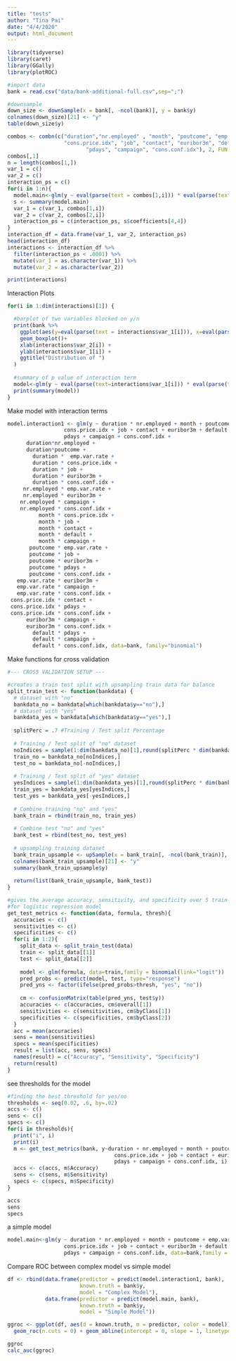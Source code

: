 ```yaml
---
title: "tests"
author: "Tina Pai"
date: "4/4/2020"
output: html_document
---
```


```r
library(tidyverse)
library(caret)
library(GGally)
library(plotROC)
```

```r
#import data
bank = read.csv("data/bank-additional-full.csv",sep=";")

#downsample
down_size <- downSample(x = bank[, -ncol(bank)], y = bank$y)
colnames(down_size)[21] <- "y"
table(down_size$y)

combos <- combn(c("duration","nr.employed" , "month", "poutcome", "emp.var.rate",
                  "cons.price.idx", "job", "contact", "euribor3m", "default", "day_of_week", 
                         "pdays", "campaign", "cons.conf.idx"), 2, FUN = NULL, simplify = TRUE)
combos[,1]
n = length(combos[1,])
var_1 = c()
var_2 = c()
interaction_ps = c()
for(i in 1:n){
  model.main<-glm(y ~ eval(parse(text = combos[1,i])) * eval(parse(text = combos[2,i])), data=down_size,family = binomial(link="logit"))
  s <- summary(model.main)
  var_1 = c(var_1, combos[1,i])
  var_2 = c(var_2, combos[2,i])
  interaction_ps = c(interaction_ps, s$coefficients[4,4])
}
interaction_df = data.frame(var_1, var_2, interaction_ps)
head(interaction_df)
interactions <- interaction_df %>%
  filter(interaction_ps < .0001) %>%
  mutate(var_1 = as.character(var_1)) %>%
  mutate(var_2 = as.character(var_2))
```

```r
print(interactions)
```

Interaction Plots

```r

for(i in 1:dim(interactions)[1]) {

  #barplot of two variables blocked on y/n
  print(bank %>%
    ggplot(aes(y=eval(parse(text = interactions$var_1[i])), x=eval(parse(text = interactions$var_2[i])), color = y)) +
    geom_boxplot()+
    xlab(interactions$var_2[i]) +
    ylab(interactions$var_1[i]) +
    ggtitle("Distribution of ")
  )
  
  #summary of p value of interaction term
  model<-glm(y ~ eval(parse(text=interactions$var_1[i])) * eval(parse(text=interactions$var_2[i])), data=down_size,family = binomial(link="logit"))
  print(summary(model))
}
```

Make model with interaction terms
```r
model.interaction1 <- glm(y ~ duration * nr.employed + month + poutcome + emp.var.rate + 
                  cons.price.idx + job + contact + euribor3m + default + day_of_week + 
                  pdays + campaign + cons.conf.idx +
      duration*nr.employed +
      duration*poutcome +
        duration *  emp.var.rate +
        duration * cons.price.idx +
        duration * job +
        duration * euribor3m +
        duration * cons.conf.idx +
     nr.employed * emp.var.rate +
     nr.employed * euribor3m +
    nr.employed * campaign +
    nr.employed * cons.conf.idx +
          month * cons.price.idx +
          month * job +
          month * contact +
          month * default +
          month * campaign +
       poutcome * emp.var.rate +
       poutcome * job +
       poutcome * euribor3m +
       poutcome * pdays +
       poutcome * cons.conf.idx +
   emp.var.rate * euribor3m +
   emp.var.rate * campaign +
   emp.var.rate * cons.conf.idx +
 cons.price.idx * contact +
 cons.price.idx * pdays +
 cons.price.idx * cons.conf.idx +
      euribor3m * campaign +
      euribor3m * cons.conf.idx +
        default * pdays +
        default * campaign +
        default * cons.conf.idx, data=bank, family="binomial")
```

Make functions for cross validation
```r
#--- CROSS VALIDATION SETUP ---

#creates a train test split with upsampling train data for balance
split_train_test <- function(bankdata) {
  # dataset with "no"
  bankdata_no = bankdata[which(bankdata$y=="no"),]
  # dataset with "yes"
  bankdata_yes = bankdata[which(bankdata$y=="yes"),]
  
  splitPerc = .7 #Training / Test split Percentage
  
  # Training / Test split of "no" dataset
  noIndices = sample(1:dim(bankdata_no)[1],round(splitPerc * dim(bankdata_no)[1]))
  train_no = bankdata_no[noIndices,]
  test_no = bankdata_no[-noIndices,]
  
  # Training / Test split of "yes" dataset
  yesIndices = sample(1:dim(bankdata_yes)[1],round(splitPerc * dim(bankdata_yes)[1]))
  train_yes = bankdata_yes[yesIndices,]
  test_yes = bankdata_yes[-yesIndices,]
  
  # Combine training "no" and "yes"
  bank_train = rbind(train_no, train_yes)
  
  # Combine test "no" and "yes"
  bank_test = rbind(test_no, test_yes)
  
  # upsampling training dataset
  bank_train_upsample <- upSample(x = bank_train[, -ncol(bank_train)], y = bank_train$y)
  colnames(bank_train_upsample)[21] <- "y"
  summary(bank_train_upsample$y)
  
  return(list(bank_train_upsample, bank_test))
}

#gives the average accuracy, sensitivity, and specificity over 5 train-test splits
#for logistic regression model
get_test_metrics <- function(data, formula, thresh){
  accuracies <- c()
  sensitivities <- c()
  specificities <- c()
  for(i in 1:2){
    split_data <- split_train_test(data)
    train <- split_data[[1]]
    test <- split_data[[2]]
    
    model <- glm(formula, data=train,family = binomial(link="logit"))
    pred_probs <- predict(model, test, type="response")
    pred_yns <- factor(ifelse(pred_probs>thresh, "yes", "no"))
    
    cm <- confusionMatrix(table(pred_yns, test$y))
    accuracies <- c(accuracies, cm$overall[1])
    sensitivities <- c(sensitivities, cm$byClass[1])
    specificities <- c(specificities, cm$byClass[2])
  }
  acc = mean(accuracies)
  sens = mean(sensitivities)
  specs = mean(specificities)
  result = list(acc, sens, specs)
  names(result) = c("Accuracy", "Sensitivity", "Specificity")
  return(result)
}

```

see thresholds for the model
```r
#finding the best threshold for yes/no
thresholds <- seq(0.02, .6, by=.02)
accs <- c()
sens <- c()
specs <- c()
for(i in thresholds){
  print("i", i)
  print(i)
  m <- get_test_metrics(bank, y~duration + nr.employed + month + poutcome + emp.var.rate + 
                                  cons.price.idx + job + contact + euribor3m + default + day_of_week + 
                                  pdays + campaign + cons.conf.idx, i)
  accs <- c(accs, m$Accuracy)
  sens <- c(sens, m$Sensitivity)
  specs <- c(specs, m$Specificity)
}

accs
sens
specs
```


a simple model
```r
model.main<-glm(y ~ duration * nr.employed + month + poutcome + emp.var.rate + 
                  cons.price.idx + job + contact + euribor3m + default + day_of_week + 
                  pdays + campaign + cons.conf.idx, data=bank,family = binomial(link="logit"))
```


Compare ROC between complex model vs simple model
```r

df <- rbind(data.frame(predictor = predict(model.interaction1, bank),
                       known.truth = bank$y,
                       model = "Complex Model"),
            data.frame(predictor = predict(model.main, bank),
                       known.truth = bank$y,
                       model = "Simple Model"))

ggroc <- ggplot(df, aes(d = known.truth, m = predictor, color = model)) + 
  geom_roc(n.cuts = 0) + geom_abline(intercept = 0, slope = 1, linetype='dashed') 

ggroc
calc_auc(ggroc)
```


